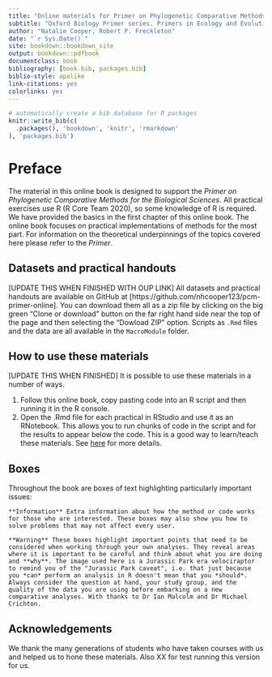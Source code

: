 ```yaml
--- 
title: "Online materials for Primer on Phylogenetic Comparative Methods for the Biological Sciences"
subtitle: "Oxford Biology Primer series. Primers in Ecology and Evolutionary Biology."
author: "Natalie Cooper, Robert P. Freckleton"
date: "`r Sys.Date()`"
site: bookdown::bookdown_site
output: bookdown::pdfbook
documentclass: book
bibliography: [book.bib, packages.bib]
biblio-style: apalike
link-citations: yes
colorlinks: yes
---
```


```r
# automatically create a bib database for R packages
knitr::write_bib(c(
  .packages(), 'bookdown', 'knitr', 'rmarkdown'
), 'packages.bib')
```

# Preface {-}

The material in this online book is designed to support the *Primer on Phylogenetic Comparative Methods for the Biological Sciences*. All practical exercises use R (R Core Team 2020), so some knowledge of R is required. We have provided the basics in the first chapter of this online book. The online book focuses on practical implementations of methods for the most part. For information on the theoretical underpinnings of the topics covered here please refer to the *Primer*. 

## Datasets and practical handouts {-}
[UPDATE THIS WHEN FINISHED WITH OUP LINK]
All datasets and practical handouts are available on GitHub at [https://github.com/nhcooper123/pcm-primer-online]. You can download them all as a zip file by clicking on the big green "Clone or download" button on the far right hand side near the top of the page and then selecting the "Dowload ZIP" option. Scripts as `.Rmd` files and the data are all available in the `MacroModule` folder.

## How to use these materials {-}
[UPDATE THIS WHEN FINISHED]
It is possible to use these materials in a number of ways.

1. Follow this online book, copy pasting code into an R script and then running it in the R console.
2. Open the .Rmd file for each practical in RStudio and use it as an RNotebook. 
This allows you to run chunks of code in the script and for the results to appear below the code. 
This is a good way to learn/teach these materials.
See [here](http://rmarkdown.rstudio.com/r_notebooks.html) for more details.

## Boxes {-}
Throughout the book are boxes of text highlighting particularly important issues:

```block
**Information** Extra information about how the method or code works for those who are interested. These boxes may also show you how to solve problems that may not affect every user.
```

```block
**Warning** These boxes highlight important points that need to be considered when working through your own analyses. They reveal areas where it is important to be careful and think about what you are doing and **why**. The image used here is a Jurassic Park era velociraptor to remind you of the "Jurassic Park caveat", i.e. that just because you *can* perform an analysis in R doesn't mean that you *should*. Always consider the question at hand, your study group, and the quality of the data you are using before embarking on a new comparative analyses. With thanks to Dr Ian Malcolm and Dr Michael Crichton.
```

## Acknowledgements {-}

We thank the many generations of students who have taken courses with us and helped us to hone these materials. Also XX for test running this version for us.